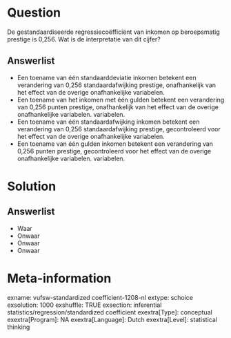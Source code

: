 Question
========
De gestandaardiseerde regressiecoëfficiënt van inkomen op beroepsmatig prestige is 0,256. Wat is de interpretatie van dit cijfer?

Answerlist
----------
* Een toename van één standaarddeviatie inkomen betekent een verandering van 0,256 standaardafwijking prestige, onafhankelijk van het effect van de overige onafhankelijke variabelen.
* Een toename van het inkomen met één gulden betekent een verandering van 0,256 punten prestige, onafhankelijk van het effect van de overige onafhankelijke variabelen. variabelen.
* Een toename van één standaardafwijking inkomen betekent een verandering van 0,256 standaardafwijking prestige, gecontroleerd voor het effect van de overige onafhankelijke variabelen.
* Een toename van één gulden inkomen betekent een verandering van 0,256 punten prestige, gecontroleerd voor het effect van de overige onafhankelijke variabelen. variabelen.

Solution
========

Answerlist
----------
* Waar
* Onwaar
* Onwaar
* Onwaar

Meta-information
================
exname: vufsw-standardized coefficient-1208-nl
extype: schoice
exsolution: 1000
exshuffle: TRUE
exsection: inferential statistics/regression/standardized coefficient
exextra[Type]: conceptual
exextra[Program]: NA
exextra[Language]: Dutch
exextra[Level]: statistical thinking

